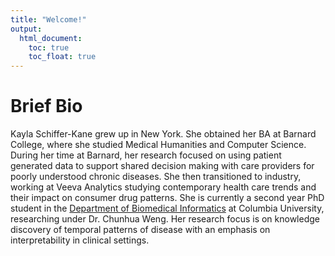```yaml
---
title: "Welcome!"
output: 
  html_document:
    toc: true
    toc_float: true
---
```


# Brief Bio

Kayla Schiffer-Kane grew up in New York. She obtained her BA at Barnard College, where she studied Medical Humanities and Computer Science. During her time at Barnard, her research focused on using patient generated data to support shared decision making with care providers for poorly understood chronic diseases. She then transitioned to industry, working at Veeva Analytics studying contemporary health care trends and their impact on consumer drug patterns. She is currently a second year PhD student in the [Department of Biomedical Informatics](https://www.dbmi.columbia.edu/) at Columbia University, researching under Dr. Chunhua Weng. Her research focus is on knowledge discovery of temporal patterns of disease with an emphasis on interpretability in clinical settings. 